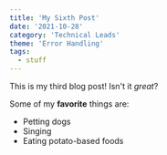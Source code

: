 ```yaml
---
title: 'My Sixth Post'
date: '2021-10-28'
category: 'Technical Leads'
theme: 'Error Handling'
tags:
  - stuff
---
```


This is my third blog post! Isn't it _great_?

Some of my **favorite** things are:

- Petting dogs
- Singing
- Eating potato-based foods
